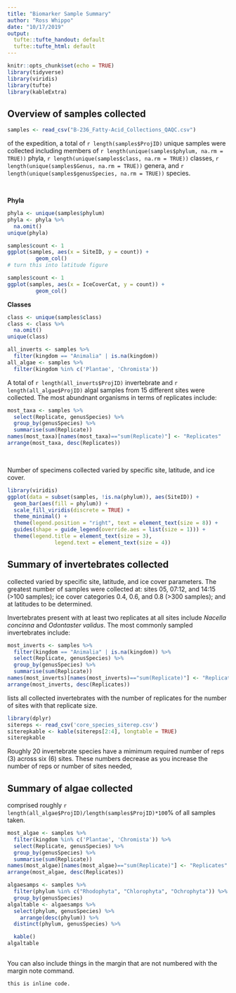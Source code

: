```yaml
---
title: "Biomarker Sample Summary"
author: "Ross Whippo"
date: "10/17/2019"
output: 
  tufte::tufte_handout: default
  tufte::tufte_html: default
---
```


```r
knitr::opts_chunk$set(echo = TRUE)
library(tidyverse)
library(viridis)
library(tufte)
library(kableExtra)
```


## Overview of samples collected

```r
samples <- read_csv("B-236_Fatty-Acid_Collections_QAQC.csv")
```

\newthought{Over the course} of the expedition, a total of `r length(samples$ProjID)` unique samples were collected including members of `r length(unique(samples$phylum, na.rm = TRUE))` phyla, `r length(unique(samples$class, na.rm = TRUE))` classes, `r length(unique(samples$Genus, na.rm = TRUE))` genera, and `r length(unique(samples$genusSpecies, na.rm = TRUE))` species\footnote{Currently, organisms that are not identified to the species level result in the discrepancy between number of genera and species.}.

$~$

**Phyla**
```r
phyla <- unique(samples$phylum)
phyla <- phyla %>%
  na.omit()
unique(phyla)
```


```r
samples$count <- 1
ggplot(samples, aes(x = SiteID, y = count)) +
         geom_col()
# turn this into latitude figure
```

```r
samples$count <- 1
ggplot(samples, aes(x = IceCoverCat, y = count)) +
         geom_col()
```


**Classes**
```r
class <- unique(samples$class)
class <- class %>%
  na.omit()
unique(class)
```

```r
all_inverts <- samples %>%
  filter(kingdom == "Animalia" | is.na(kingdom))
all_algae <- samples %>%
  filter(kingdom %in% c('Plantae', 'Chromista'))
```
A total of `r length(all_inverts$ProjID)` invertebrate and `r length(all_algae$ProjID)` algal samples from 15 different sites were collected\footnote{These numbers are approximate due to issues identified above.}. The most abundnant organisms in terms of replicates include:
```r
most_taxa <- samples %>%
  select(Replicate, genusSpecies) %>%
  group_by(genusSpecies) %>%
  summarise(sum(Replicate)) 
names(most_taxa)[names(most_taxa)=="sum(Replicate)"] <- "Replicates"
arrange(most_taxa, desc(Replicates))
```


$~$

Number of specimens collected varied by specific site, latitude, and ice cover. 

```r
library(viridis)
ggplot(data = subset(samples, !is.na(phylum)), aes(SiteID)) +
  geom_bar(aes(fill = phylum)) +
  scale_fill_viridis(discrete = TRUE) +
  theme_minimal() +
  theme(legend.position = "right", text = element_text(size = 8)) +
  guides(shape = guide_legend(override.aes = list(size = 1))) +
  theme(legend.title = element_text(size = 3), 
               legend.text = element_text(size = 4))
```


## Summary of invertebrates collected

\newthought{Number of invertebrates} collected varied by specific site, latitude, and ice cover parameters. The greatest number of samples were collected at: sites 05, 07:12, and 14:15 (>100 samples); ice cover categories 0.4, 0.6, and 0.8 (>300 samples); and at latitudes to be determined. 


Invertebrates present with at least two replicates at all sites include *Nacella concinna* and *Odontaster validus*. The most commonly sampled invertebrates include:

```r
most_inverts <- samples %>%
  filter(kingdom == "Animalia" | is.na(kingdom)) %>%
  select(Replicate, genusSpecies) %>%
  group_by(genusSpecies) %>%
  summarise(sum(Replicate)) 
names(most_inverts)[names(most_inverts)=="sum(Replicate)"] <- "Replicates"
arrange(most_inverts, desc(Replicates))
```

\newthought{The following table} lists all collected invertebrates with the number of replicates for the number of sites with that replicate size. 

```r
library(dplyr)
sitereps <- read_csv('core_species_siterep.csv')
siterepkable <- kable(sitereps[2:4], longtable = TRUE) 
siterepkable
```

Roughly 20 invertebrate species have a mimimum required number of reps (3) across six (6) sites. These numbers decrease as you increase the number of reps or number of sites needed,

## Summary of algae collected

\newthought{Algal collections} comprised roughly `r length(all_algae$ProjID)/length(samples$ProjID)*100`% of all samples taken. 

```r
most_algae <- samples %>%
  filter(kingdom %in% c('Plantae', 'Chromista')) %>%
  select(Replicate, genusSpecies) %>%
  group_by(genusSpecies) %>%
  summarise(sum(Replicate)) 
names(most_algae)[names(most_algae)=="sum(Replicate)"] <- "Replicates"
arrange(most_algae, desc(Replicates))
```

```r
algaesamps <- samples %>%
  filter(phylum %in% c("Rhodophyta", "Chlorophyta", "Ochrophyta")) %>%
  group_by(genusSpecies)
algaltable <- algaesamps %>%
  select(phylum, genusSpecies) %>%
    arrange(desc(phylum)) %>%
  distinct(phylum, genusSpecies) %>%

  kable()
algaltable
  
```

You can also include things in the margin that are not numbered with the margin note command\marginnote{Like this.}.

```
this is inline code.
```
